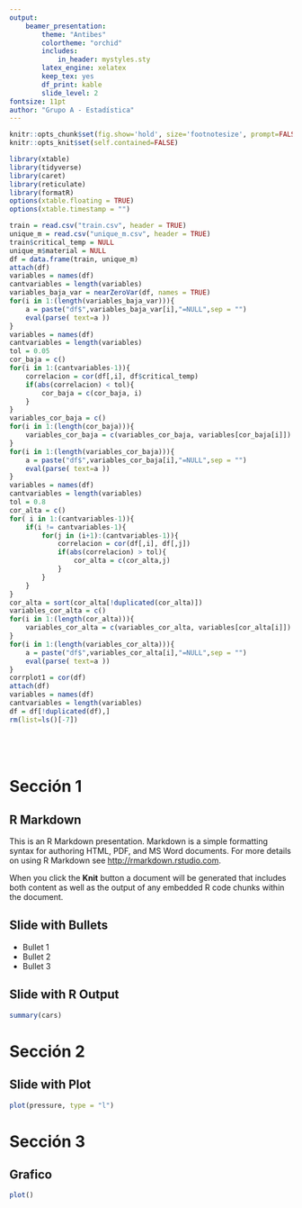 ```yaml
---
output: 
    beamer_presentation:
        theme: "Antibes"
        colortheme: "orchid"
        includes:
            in_header: mystyles.sty
        latex_engine: xelatex
        keep_tex: yes
        df_print: kable
        slide_level: 2
fontsize: 11pt
author: "Grupo A - Estadística"
---
```


```r
knitr::opts_chunk$set(fig.show='hold', size='footnotesize', prompt=FALSE, comment=NA, tidy=TRUE, results="markup", tidy.opts=list(width.cutoff=50), comment="", highlight=TRUE, warning = FALSE, message = FALSE, echo = FALSE)
knitr::opts_knit$set(self.contained=FALSE)

library(xtable)
library(tidyverse)
library(caret)
library(reticulate)
library(formatR)
options(xtable.floating = TRUE)
options(xtable.timestamp = "")
```

```r
train = read.csv("train.csv", header = TRUE)
unique_m = read.csv("unique_m.csv", header = TRUE)
train$critical_temp = NULL
unique_m$material = NULL
df = data.frame(train, unique_m)
attach(df)
variables = names(df)
cantvariables = length(variables)
variables_baja_var = nearZeroVar(df, names = TRUE)
for(i in 1:(length(variables_baja_var))){
    a = paste("df$",variables_baja_var[i],"=NULL",sep = "")
    eval(parse( text=a ))
}
variables = names(df)
cantvariables = length(variables)
tol = 0.05
cor_baja = c()
for(i in 1:(cantvariables-1)){
    correlacion = cor(df[,i], df$critical_temp)
    if(abs(correlacion) < tol){
        cor_baja = c(cor_baja, i)
    }
}
variables_cor_baja = c()
for(i in 1:(length(cor_baja))){
    variables_cor_baja = c(variables_cor_baja, variables[cor_baja[i]])
}
for(i in 1:(length(variables_cor_baja))){
    a = paste("df$",variables_cor_baja[i],"=NULL",sep = "")
    eval(parse( text=a ))
}
variables = names(df)
cantvariables = length(variables)
tol = 0.8
cor_alta = c()
for( i in 1:(cantvariables-1)){
    if(i != cantvariables-1){
        for(j in (i+1):(cantvariables-1)){
            correlacion = cor(df[,i], df[,j])
            if(abs(correlacion) > tol){
                cor_alta = c(cor_alta,j)
            }
        }
    }
}
cor_alta = sort(cor_alta[!duplicated(cor_alta)])
variables_cor_alta = c()
for(i in 1:(length(cor_alta))){
    variables_cor_alta = c(variables_cor_alta, variables[cor_alta[i]])
}
for(i in 1:(length(variables_cor_alta))){
    a = paste("df$",variables_cor_alta[i],"=NULL",sep = "")
    eval(parse( text=a ))
}
corrplot1 = cor(df)
attach(df)
variables = names(df)
cantvariables = length(variables)
df = df[!duplicated(df),]
rm(list=ls()[-7])
```

## $\,$

\maketitle

# Sección 1

## R Markdown

This is an R Markdown presentation. Markdown is a simple formatting syntax for authoring HTML, PDF, and MS Word documents. For more details on using R Markdown see <http://rmarkdown.rstudio.com>.

When you click the **Knit** button a document will be generated that includes both content as well as the output of any embedded R code chunks within the document.

## Slide with Bullets

-   Bullet 1
-   Bullet 2
-   Bullet 3

## Slide with R Output

```r
summary(cars)
```

# Sección 2

## Slide with Plot

```r
plot(pressure, type = "l")
```
# Sección 3

## Grafico

```r
plot()
```

